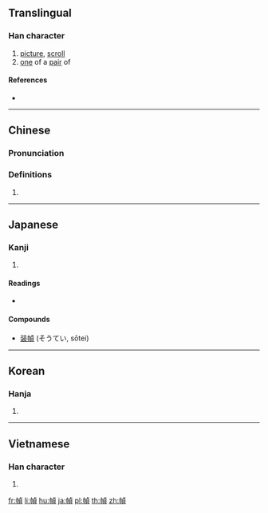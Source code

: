 {{also|帧}}
==Translingual==

===Han character===
{{Han char|rn=50|rad=巾|as=09|sn=12|four=41286|canj=LBYBC|ids=⿰巾貞}}

# [[picture]], [[scroll]]
# [[one]] of a [[pair]] of

====References====
* {{Han ref|kx=0334.060|dkj=08982|dj=0641.100|hdz=10747.050|uh=5E40|ud=24128|bh=B456|bd=46166}}

----

==Chinese==
{{zh-forms|s=帧}}

===Pronunciation===
{{zh-pron
|m=zhèng
|c=zing3
|mc=
|oc=y
|ma=
|cat=n
}}

===Definitions===
# {{rfdef|lang=zh}}

----

==Japanese==

===Kanji===
{{ja-kanji|grade=|rs=巾09}}

# {{defn|lang=ja|sort=巾09}}

====Readings====
* {{ja-readings|on=[[てい]] (tei), [[とう]] (tō), [[ちょう]] (chō)|kun=[[かけもの]] (kakemono)}}

====Compounds====
* [[装幀]] (そうてい, sōtei)

----

==Korean==

===Hanja===
{{ko-hanja|hangeul=[[정]], [[탱]]|rv=jeong, taeng|mr=chŏng, t'aeng}}

# {{defn|lang=ko|sort=巾09}}

----

==Vietnamese==

===Han character===
{{vi-readings|rs=巾09|hanviet=tranh}}

# {{defn|lang=vi|sort=巾09}}

[[fr:幀]]
[[li:幀]]
[[hu:幀]]
[[ja:幀]]
[[pl:幀]]
[[th:幀]]
[[zh:幀]]